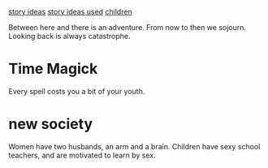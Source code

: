 [[story ideas]]
[[story ideas used]]
[[children]]

Between here and there is an adventure. From now to then we sojourn.
Looking back is always catastrophe.

= Time Magick =

Every spell costs you a bit of your youth. 

= new society =

Women have two husbands, an arm and a brain.
Children have sexy school teachers, and are motivated to learn by sex.
